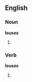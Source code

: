 ==English==
===Noun===
'''louses'''
# {{plural of|[[louse]]}}

===Verb===
'''louses'''
# {{third-person singular of|[[louse]]}}
